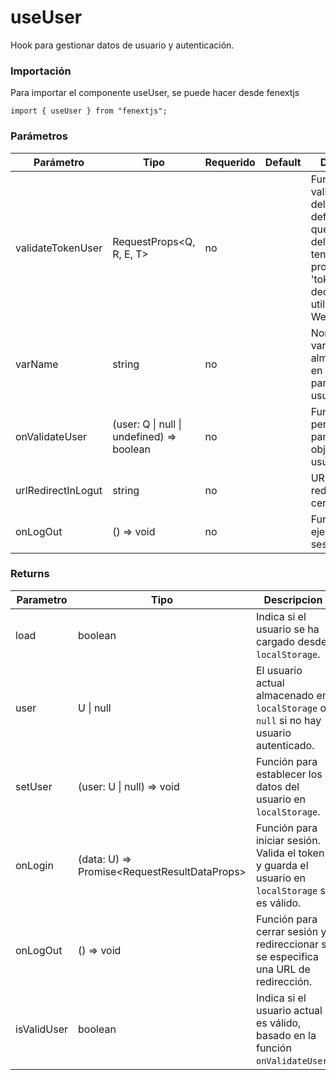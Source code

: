 # useUser

Hook para gestionar datos de usuario y autenticación.

### Importación

Para importar el componente useUser, se puede hacer desde fenextjs

```tsx copy
import { useUser } from "fenextjs";
```

### Parámetros

| Parámetro | Tipo | Requerido | Default | Descripcion |
| --------- | ---- | --------- | ------- | ----------- |
| validateTokenUser | RequestProps\<Q, R, E, T\> | no |  | Función para validar el token del usuario. Por defecto, verifica que el objeto del usuario tenga una propiedad 'token' y la decodifica utilizando JSON Web Tokens. |
| varName | string | no |  | Nombre de la variable de almacenamiento en `localStorage` para guardar el usuario. |
| onValidateUser | (user: Q \| null \| undefined) =\> boolean | no |  | Función personalizada para validar el objeto de usuario. |
| urlRedirectInLogut | string | no |  | URL de redirección al cerrar sesión. |
| onLogOut | () =\> void | no |  | Función que se ejecuta al cerrar sesión. |
### Returns

| Parametro | Tipo | Descripcion |
| --------- | ---- | ----------- |
| load | boolean  | Indica si el usuario se ha cargado desde `localStorage`. |
| user | U \| null  | El usuario actual almacenado en `localStorage` o `null` si no hay usuario autenticado. |
| setUser | (user: U \| null) =\> void  | Función para establecer los datos del usuario en `localStorage`. |
| onLogin | (data: U) =\> Promise\<RequestResultDataProps\>  | Función para iniciar sesión. Valida el token y guarda el usuario en `localStorage` si es válido. |
| onLogOut | () =\> void  | Función para cerrar sesión y redireccionar si se especifica una URL de redirección. |
| isValidUser | boolean  | Indica si el usuario actual es válido, basado en la función `onValidateUser`. |
